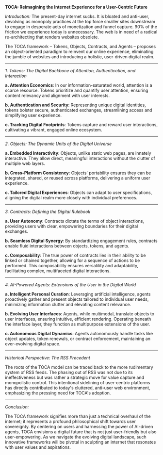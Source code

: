 **TOCA: Reimagining the Internet Experience for a User-Centric Future**

*Introduction:* The present-day internet sucks. It is bloated and anti-user, devolving as monopoly practices at the top force smaller sites downstream to engage in desperate acts of monetization and funnel capture. 90% of the friction we experience today is unnecessary. The web is in need of a radical re-architecting that renders websites obsolete.

The TOCA framework – Tokens, Objects, Contracts, and Agents – proposes an object-oriented paradigm to reinvent our online experience, eliminating the jumble of websites and introducing a holistic, user-driven digital realm.

---

*1. Tokens: The Digital Backbone of Attention, Authentication, and Interaction*

**a. Attention Economics**: In our information-saturated world, attention is a scarce resource. Tokens prioritize and quantify user attention, ensuring content relevancy and alignment with user interests.

**b. Authentication and Security**: Representing unique digital identities, tokens bolster secure, authenticated exchanges, streamlining access and simplifying user experience.

**c. Tracking Digital Footprints**: Tokens capture and reward user interactions, cultivating a vibrant, engaged online ecosystem.

---

*2. Objects: The Dynamic Units of the Digital Universe*

**a. Embedded Interactivity**: Objects, unlike static web pages, are innately interactive. They allow direct, meaningful interactions without the clutter of multiple web layers.

**b. Cross-Platform Consistency**: Objects' portability ensures they can be integrated, shared, or reused across platforms, delivering a uniform user experience.

**c. Tailored Digital Experiences**: Objects can adapt to user specifications, aligning the digital realm more closely with individual preferences.

---

*3. Contracts: Defining the Digital Rulebook*

**a. User Autonomy**: Contracts dictate the terms of object interactions, providing users with clear, empowering boundaries for their digital exchanges.

**b. Seamless Digital Synergy**: By standardizing engagement rules, contracts enable fluid interactions between objects, tokens, and agents.

**c. Composability**: The true power of contracts lies in their ability to be linked or chained together, allowing for a sequence of actions to be performed. This composability ensures versatility and adaptability, facilitating complex, multifaceted digital interactions.

---

*4. AI-Powered Agents: Extensions of the User in the Digital World*

**a. Intelligent Personal Curation**: Leveraging artificial intelligence, agents proactively gather and present objects tailored to individual user needs, minimizing information clutter and elevating content relevance.

**b. Evolving User Interfaces**: Agents, while multimodal, translate objects to user interfaces, ensuring intuitive, efficient rendering. Operating beneath the interface layer, they function as multipurpose extensions of the user.

**c. Autonomous Digital Dynamics**: Agents autonomously handle tasks like object updates, token renewals, or contract enforcement, maintaining an ever-evolving digital space.

---

*Historical Perspective: The RSS Precedent*

The roots of the TOCA model can be traced back to the more rudimentary system of RSS feeds. The phasing out of RSS was not due to its ineffectiveness but was rather a strategic move for value capture and monopolistic control. This intentional sidelining of user-centric platforms has directly contributed to today's cluttered, anti-user web environment, emphasizing the pressing need for TOCA's adoption.

---

*Conclusion:*

The TOCA framework signifies more than just a technical overhaul of the internet; it represents a profound philosophical shift towards user sovereignty. By centering on users and harnessing the power of AI-driven agents, TOCA envisions a digital future that is not just user-friendly but also user-empowering. As we navigate the evolving digital landscape, such innovative frameworks will be pivotal in sculpting an internet that resonates with user values and aspirations.
